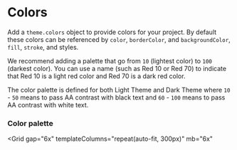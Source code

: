 
# Colors

Add a `theme.colors` object to provide colors for your project. By default these colors can be referenced by `color`, `borderColor`, and `backgroundColor`, `fill`, `stroke`, and styles.

We recommend adding a palette that go from `10` (lightest color) to `100` (darkest color). You can use a name (such as Red 10 or Red 70) to indicate that Red 10 is a light red color and Red 70 is a dark red color.

The color palette  is defined for both Light Theme and Dark Theme where `10` - `50` means to pass AA contrast with black text and  `60` - `100` means to pass AA contrast with white text.

<ThemeParser theme="colors" />

### Color palette

<Grid
  gap="6x"
  templateColumns="repeat(auto-fit, 300px)"
  mb="6x"
>
  <ColorPalette hue="red" />
  <ColorPalette hue="magenta" />
  <ColorPalette hue="purple" />
  <ColorPalette hue="blue" />
  <ColorPalette hue="green" />
  <ColorPalette hue="teal" />
  <ColorPalette hue="cyan" />
  <ColorPalette hue="gray" />
</Grid>
